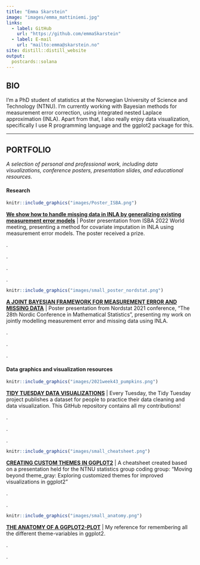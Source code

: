 ```yaml
---
title: "Emma Skarstein"
image: "images/emma_mattiniemi.jpg"
links:
  - label: GitHub
    url: "https://github.com/emmaSkarstein"
  - label: E-mail
    url: "mailto:emma@skarstein.no"
site: distill::distill_website
output:
  postcards::solana
---
```


## BIO

I'm a PhD student of statistics at the Norwegian University of Science and Technology (NTNU). I'm currently working with Bayesian methods for measurement error correction, using integrated nested Laplace approximation (INLA). Apart from that, I also really enjoy data visualization, specifically I use R programming language and the ggplot2 package for this.
 
 
---

## PORTFOLIO

*A selection of personal and professional work, including data visualizations, conference posters, presentation slides, and educational resources.*


#### Research

::: {.floatting}

```r
knitr::include_graphics("images/Poster_ISBA.png")
```

:::


**[We show how to handle missing data in INLA by generalizing existing measurement error models](https://emmaskarstein.github.io/images/Poster_ISBA.png)** | Poster presentation from ISBA 2022 World meeting, presenting a method for covariate imputation in INLA using measurement error models. The poster received a prize.

.

.

.

.

::: {.floatting}

```r
knitr::include_graphics("images/small_poster_nordstat.png")
```

:::


**[A JOINT BAYESIAN FRAMEWORK FOR MEASUREMENT ERROR AND MISSING DATA](https://emmaskarstein.github.io/images/Poster_Nordstat.pdf)** | Poster presentation from Nordstat 2021 conference, "The 28th Nordic Conference in Mathematical Statistics", presenting my work on jointly modelling measurement error and missing data using INLA. 

.

.

.



#### Data graphics and visualization resources

::: {.floatting}

```r
knitr::include_graphics("images/2021week43_pumpkins.png")
```

:::

**[TIDY TUESDAY DATA VISUALIZATIONS](https://github.com/emmaSkarstein/tidytuesday)** | Every Tuesday, the Tidy Tuesday project publishes a dataset for people to practice their data cleaning and data visualization. This GitHub repository contains all my contributions!

.

.

.

::: {.floatting}

```r
knitr::include_graphics("images/small_cheatsheet.png")
```

:::

**[CREATING CUSTOM THEMES IN GGPLOT2](https://emmaskarstein.github.io/images/cheatsheets_themes.pdf)** | A cheatsheet created based on a presentation held for the NTNU statistics group coding group: "Moving beyond theme_gray: Exploring customized themes for improved visualizations in ggplot2"

.  

.  


::: {.floatting}

```r
knitr::include_graphics("images/small_anatomy.png")
```

:::

**[THE ANATOMY OF A GGPLOT2-PLOT](https://emmaskarstein.github.io/images/anatomy_of_ggplot.pdf)** | My reference for remembering all the different theme-variables in ggplot2.


.  

.  

